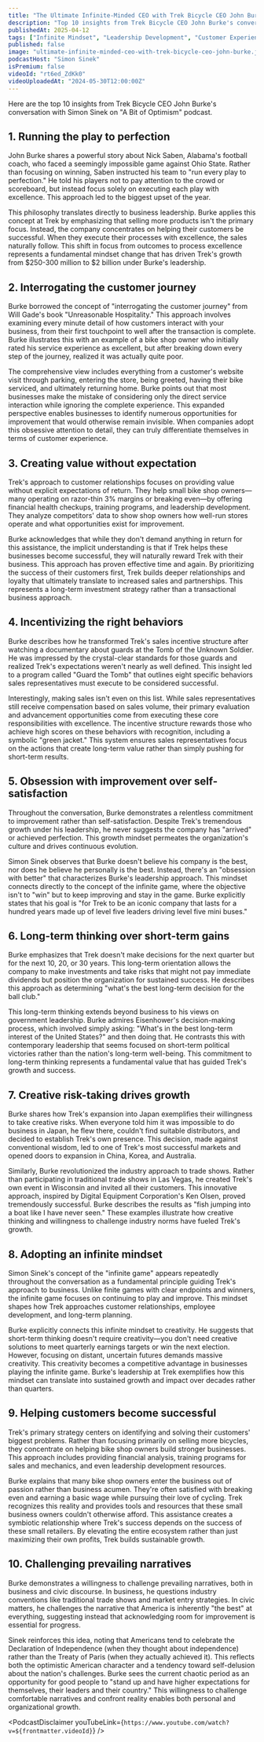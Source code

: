 ```yaml
---
title: "The Ultimate Infinite-Minded CEO with Trek Bicycle CEO John Burke | A Bit of Optimism Podcast"
description: "Top 10 insights from Trek Bicycle CEO John Burke's conversation with Simon Sinek on "A Bit of Optimism" podcast."
publishedAt: 2025-04-12
tags: ["Infinite Mindset", "Leadership Development", "Customer Experience"]
published: false
image: "ultimate-infinite-minded-ceo-with-trek-bicycle-ceo-john-burke.jpg"
podcastHost: "Simon Sinek"
isPremium: false
videoId: "rt6ed_ZdKk0"
videoUploadedAt: "2024-05-30T12:00:00Z"
---
```



<PodcastSummaryPageLayout frontmatter={frontmatter}>

Here are the top 10 insights from Trek Bicycle CEO John Burke's conversation with Simon Sinek on "A Bit of Optimism" podcast.

## 1. Running the play to perfection

John Burke shares a powerful story about Nick Saben, Alabama's football coach, who faced a seemingly impossible game against Ohio State. Rather than focusing on winning, Saben instructed his team to "run every play to perfection." He told his players not to pay attention to the crowd or scoreboard, but instead focus solely on executing each play with excellence. This approach led to the biggest upset of the year.

This philosophy translates directly to business leadership. Burke applies this concept at Trek by emphasizing that selling more products isn't the primary focus. Instead, the company concentrates on helping their customers be successful. When they execute their processes with excellence, the sales naturally follow. This shift in focus from outcomes to process excellence represents a fundamental mindset change that has driven Trek's growth from $250-300 million to $2 billion under Burke's leadership.

## 2. Interrogating the customer journey

Burke borrowed the concept of "interrogating the customer journey" from Will Gade's book "Unreasonable Hospitality." This approach involves examining every minute detail of how customers interact with your business, from their first touchpoint to well after the transaction is complete. Burke illustrates this with an example of a bike shop owner who initially rated his service experience as excellent, but after breaking down every step of the journey, realized it was actually quite poor.

The comprehensive view includes everything from a customer's website visit through parking, entering the store, being greeted, having their bike serviced, and ultimately returning home. Burke points out that most businesses make the mistake of considering only the direct service interaction while ignoring the complete experience. This expanded perspective enables businesses to identify numerous opportunities for improvement that would otherwise remain invisible. When companies adopt this obsessive attention to detail, they can truly differentiate themselves in terms of customer experience.

## 3. Creating value without expectation

Trek's approach to customer relationships focuses on providing value without explicit expectations of return. They help small bike shop owners—many operating on razor-thin 3% margins or breaking even—by offering financial health checkups, training programs, and leadership development. They analyze competitors' data to show shop owners how well-run stores operate and what opportunities exist for improvement.

Burke acknowledges that while they don't demand anything in return for this assistance, the implicit understanding is that if Trek helps these businesses become successful, they will naturally reward Trek with their business. This approach has proven effective time and again. By prioritizing the success of their customers first, Trek builds deeper relationships and loyalty that ultimately translate to increased sales and partnerships. This represents a long-term investment strategy rather than a transactional business approach.

## 4. Incentivizing the right behaviors

Burke describes how he transformed Trek's sales incentive structure after watching a documentary about guards at the Tomb of the Unknown Soldier. He was impressed by the crystal-clear standards for those guards and realized Trek's expectations weren't nearly as well defined. This insight led to a program called "Guard the Tomb" that outlines eight specific behaviors sales representatives must execute to be considered successful.

Interestingly, making sales isn't even on this list. While sales representatives still receive compensation based on sales volume, their primary evaluation and advancement opportunities come from executing these core responsibilities with excellence. The incentive structure rewards those who achieve high scores on these behaviors with recognition, including a symbolic "green jacket." This system ensures sales representatives focus on the actions that create long-term value rather than simply pushing for short-term results.

## 5. Obsession with improvement over self-satisfaction

Throughout the conversation, Burke demonstrates a relentless commitment to improvement rather than self-satisfaction. Despite Trek's tremendous growth under his leadership, he never suggests the company has "arrived" or achieved perfection. This growth mindset permeates the organization's culture and drives continuous evolution.

Simon Sinek observes that Burke doesn't believe his company is the best, nor does he believe he personally is the best. Instead, there's an "obsession with better" that characterizes Burke's leadership approach. This mindset connects directly to the concept of the infinite game, where the objective isn't to "win" but to keep improving and stay in the game. Burke explicitly states that his goal is "for Trek to be an iconic company that lasts for a hundred years made up of level five leaders driving level five mini buses."

## 6. Long-term thinking over short-term gains

Burke emphasizes that Trek doesn't make decisions for the next quarter but for the next 10, 20, or 30 years. This long-term orientation allows the company to make investments and take risks that might not pay immediate dividends but position the organization for sustained success. He describes this approach as determining "what's the best long-term decision for the ball club."

This long-term thinking extends beyond business to his views on government leadership. Burke admires Eisenhower's decision-making process, which involved simply asking: "What's in the best long-term interest of the United States?" and then doing that. He contrasts this with contemporary leadership that seems focused on short-term political victories rather than the nation's long-term well-being. This commitment to long-term thinking represents a fundamental value that has guided Trek's growth and success.

## 7. Creative risk-taking drives growth

Burke shares how Trek's expansion into Japan exemplifies their willingness to take creative risks. When everyone told him it was impossible to do business in Japan, he flew there, couldn't find suitable distributors, and decided to establish Trek's own presence. This decision, made against conventional wisdom, led to one of Trek's most successful markets and opened doors to expansion in China, Korea, and Australia.

Similarly, Burke revolutionized the industry approach to trade shows. Rather than participating in traditional trade shows in Las Vegas, he created Trek's own event in Wisconsin and invited all their customers. This innovative approach, inspired by Digital Equipment Corporation's Ken Olsen, proved tremendously successful. Burke describes the results as "fish jumping into a boat like I have never seen." These examples illustrate how creative thinking and willingness to challenge industry norms have fueled Trek's growth.

## 8. Adopting an infinite mindset

Simon Sinek's concept of the "infinite game" appears repeatedly throughout the conversation as a fundamental principle guiding Trek's approach to business. Unlike finite games with clear endpoints and winners, the infinite game focuses on continuing to play and improve. This mindset shapes how Trek approaches customer relationships, employee development, and long-term planning.

Burke explicitly connects this infinite mindset to creativity. He suggests that short-term thinking doesn't require creativity—you don't need creative solutions to meet quarterly earnings targets or win the next election. However, focusing on distant, uncertain futures demands massive creativity. This creativity becomes a competitive advantage in businesses playing the infinite game. Burke's leadership at Trek exemplifies how this mindset can translate into sustained growth and impact over decades rather than quarters.

## 9. Helping customers become successful

Trek's primary strategy centers on identifying and solving their customers' biggest problems. Rather than focusing primarily on selling more bicycles, they concentrate on helping bike shop owners build stronger businesses. This approach includes providing financial analysis, training programs for sales and mechanics, and even leadership development resources.

Burke explains that many bike shop owners enter the business out of passion rather than business acumen. They're often satisfied with breaking even and earning a basic wage while pursuing their love of cycling. Trek recognizes this reality and provides tools and resources that these small business owners couldn't otherwise afford. This assistance creates a symbiotic relationship where Trek's success depends on the success of these small retailers. By elevating the entire ecosystem rather than just maximizing their own profits, Trek builds sustainable growth.

## 10. Challenging prevailing narratives

Burke demonstrates a willingness to challenge prevailing narratives, both in business and civic discourse. In business, he questions industry conventions like traditional trade shows and market entry strategies. In civic matters, he challenges the narrative that America is inherently "the best" at everything, suggesting instead that acknowledging room for improvement is essential for progress.

Sinek reinforces this idea, noting that Americans tend to celebrate the Declaration of Independence (when they thought about independence) rather than the Treaty of Paris (when they actually achieved it). This reflects both the optimistic American character and a tendency toward self-delusion about the nation's challenges. Burke sees the current chaotic period as an opportunity for good people to "stand up and have higher expectations for themselves, their leaders and their country." This willingness to challenge comfortable narratives and confront reality enables both personal and organizational growth.

<PodcastDisclaimer
  youTubeLink={`https://www.youtube.com/watch?v=${frontmatter.videoId}`}
/>

</PodcastSummaryPageLayout>
